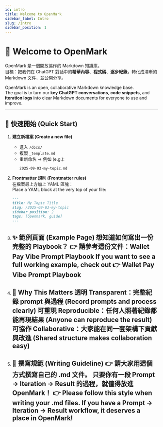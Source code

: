 ```yaml
---
id: intro
title: Welcome to OpenMark
sidebar_label: Intro
slug: /intro
sidebar_position: 1
---
```


# 📝 Welcome to **OpenMark**

OpenMark 是一個開放協作的 Markdown 知識庫。  
目標：把我們在 ChatGPT 對話中的**精華內容**、**程式碼**、**逐步紀錄**，轉化成清晰的 Markdown 文件，並公開分享。  

OpenMark is an open, collaborative Markdown knowledge base.  
The goal is to turn our **key ChatGPT conversations**, **code snippets**, and **iteration logs** into clear Markdown documents for everyone to use and improve.

---

## 🚀 快速開始 (Quick Start)

1. **建立新檔案 (Create a new file)**
   - 進入 `/docs/`
   - 複製 `_template.md`
   - 重新命名 → 例如 (e.g.):  
     ```
     2025-09-03-my-topic.md
     ```

2. **Frontmatter 規則 (Frontmatter rules)**  
   在檔案最上方加上 YAML 區塊：  
   Place a YAML block at the very top of your file:

   ```md
   ---
   title: My Topic Title
   slug: /2025-09-03-my-topic
   sidebar_position: 2
   tags: [openmark, guide]
   ---
3. ✨ 範例頁面 (Example Page)
   想知道如何寫出一份完整的 Playbook？
   👉 請參考這份文件：Wallet Pay Vibe Prompt Playbook
   If you want to see a full working example, check out 👉 Wallet Pay Vibe Prompt Playbook
   ---
4. 📖 Why This Matters
   透明 Transparent：完整紀錄 prompt 與過程 (Record prompts and process clearly)
   可重現 Reproducible：任何人照著紀錄都能再現結果 (Anyone can reproduce the result)
   可協作 Collaborative：大家能在同一套架構下貢獻與改進 (Shared structure makes collaboration easy)
   ---
5. 📝 撰寫規範 (Writing Guideline)
   👉 請大家用這個方式撰寫自己的 .md 文件。
   只要你有一段 Prompt → Iteration → Result 的過程，就值得放進 OpenMark！
   👉 Please follow this style when writing your .md files.
   If you have a Prompt → Iteration → Result workflow, it deserves a place in OpenMark!
   ---